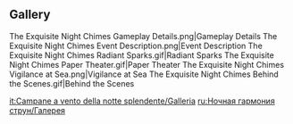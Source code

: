 {{EventTabs
|subpage1 = Radiant Sparks
|subpage2 = Paper Theater
|subpage3 = Vigilance at Sea
|subpage4 = Behind the Scenes
|subpage5 = Fortuitous Invitation
}}
==Gallery==
<gallery>
The Exquisite Night Chimes Gameplay Details.png|Gameplay Details
The Exquisite Night Chimes Event Description.png|Event Description
The Exquisite Night Chimes Radiant Sparks.gif|Radiant Sparks
The Exquisite Night Chimes Paper Theater.gif|Paper Theater
The Exquisite Night Chimes Vigilance at Sea.png|Vigilance at Sea
The Exquisite Night Chimes Behind the Scenes.gif|Behind the Scenes
</gallery>
<noinclude>
[[it:Campane a vento della notte splendente/Galleria]]
[[ru:Ночная гармония струн/Галерея]]
</noinclude>